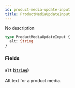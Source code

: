 ```yaml
---
id: product-media-update-input
title: ProductMediaUpdateInput
---
```


No description

```graphql
type ProductMediaUpdateInput {
  alt: String
}
```

### Fields

#### `alt` ([`String`](/docs/developer/api-reference/scalars/string))

Alt text for a product media.
